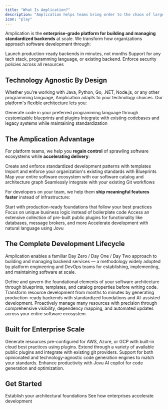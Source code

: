 ```yaml
---
title: "What Is Amplication?"
description: "Amplication helps teams bring order to the chaos of large-scale software development by creating Golden Paths and streamlining workflows that make development faster, more consistent, and easier to manage across teams."
icon: "play"
---
```


Amplication is the **enterprise-grade platform for building and managing standardized backends** at scale. We transform how organizations approach software development through:

<CardGroup cols={3}>
  <Card title="20x Faster" icon="gauge-max">
    Launch production-ready backends in minutes, not months
  </Card>

  <Card title="Your Standards" icon="check-to-slot">
    Support for any tech stack, programming language, or existing backend.
  </Card>

  <Card title="100% Compliance" icon="shield-check">
    Enforce security policies across all resources
  </Card>
</CardGroup>

## Technology Agnostic By Design

Whether you're working with Java, Python, Go, .NET, Node.js, or any other programming language, Amplication adapts to your technology choices. Our platform's flexible architecture lets you:

<CardGroup cols={2}>
  <Card title="Use Any Language" icon="code">
    Generate code in your preferred programming language through customizable blueprints and plugins
  </Card>

  <Card title="Support Legacy Systems" icon="clock-rotate-left">
    Integrate with existing codebases and legacy systems while maintaining standardization
  </Card>
</CardGroup>

## The Amplication Advantage

For platform teams, we help you **regain control** of sprawling software ecosystems while **accelerating delivery**:

<CardGroup cols={2}>
  <Card title="Establish Golden Paths" icon="road" href="/day-zero/live-templates">
    Create and enforce standardized development patterns with templates
  </Card>

  <Card title="Bring Your Standards" icon="check-to-slot" href="/day-zero/blueprints">
    Import and enforce your organization's existing standards with Blueprints
  </Card>

  <Card title="Visualize Architecture" icon="diagram-project" href="/day-two/architecture-graph">
    Map your entire software ecosystem with our software catalog and architecture graph
  </Card>

  <Card title="Smart Git Sync" icon="code-branch" href="/day-zero/smart-git-sync">
    Seamlessly integrate with your existing Git workflows
  </Card>
</CardGroup>

For developers on your team, we help them **ship meaningful features faster** instead of infrastructure:

<CardGroup cols={2}>
  <Card title="Production-Ready" icon="rocket" href="/day-one/overview">
    Start with production-ready foundations that follow your best practices
  </Card>

  <Card title="Business Focus" icon="bullseye" href="/day-one/create-resource-from-blueprint">
    Focus on unique business logic instead of boilerplate code
  </Card>

  <Card title="Vast Library of Plugins" icon="book-open" href="/day-one/use-plugins">
    Access an extensive collection of pre-built public plugins for functionality like databases, message brokers, and more
  </Card>

  <Card title="AI-Powered" icon="microchip-ai" href="/day-one/jovu">
    Accelerate development with natural language using Jovu
  </Card>
</CardGroup>

## The Complete Development Lifecycle

Amplication enables a familiar Day Zero / Day One / Day Two approach to building and managing backend services — a methodology widely adopted by platform engineering and DevOps teams for establishing, implementing, and maintaining software at scale.

<Steps>
  <Step title="Day Zero: Standardize Your Foundations" icon="square-0">
    Define and govern the foundational elements of your software architecture through blueprints, templates, and catalog properties before writing code.
  </Step>

  <Step title="Day One: Accelerate Resource Creation" icon="square-1">
    Transform resource development from months to minutes by generating production-ready backends with standardized foundations and AI-assisted development.
  </Step>

  <Step title="Day Two: Maintain Operational Excellence" icon="square-2">
    Proactively manage many resources with precision through comprehensive visibility, dependency mapping, and automated updates across your entire software ecosystem.
  </Step>
</Steps>

## Built for Enterprise Scale

<AccordionGroup>
  <Accordion title="Multi-Cloud Ready" icon="clouds">
    Generate resources pre-configured for AWS, Azure, or GCP with built-in cloud best practices using plugins.
  </Accordion>

  <Accordion title="Developer Ecosystem" icon="plug">
    Extend through a variety of available public plugins and integrate with existing git providers.
  </Accordion>

  <Accordion title="Code Generation Engines" icon="file-shield">
    Support for both opinionated and technology-agnostic code generation engines to match your standards.
  </Accordion>

  <Accordion title="Accelerate with AI" icon="robot">
    Enhance productivity with Jovu AI copilot for code generation and optimization.
  </Accordion>
</AccordionGroup>

## Get Started

<CardGroup cols={2}>
  <Card title="Start with Day Zero" icon="wand-magic-sparkles" href="/day-zero/overview">
    Establish your architectural foundations
  </Card>

  <Card title="Explore Customer Stories" icon="rocket" href="https://amplication.com/customers">
    See how enterprises accelerate development
  </Card>
</CardGroup>